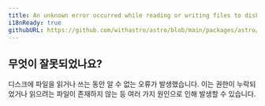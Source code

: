 ```yaml
---
title: An unknown error occurred while reading or writing files to disk.
i18nReady: true
githubURL: https://github.com/withastro/astro/blob/main/packages/astro/src/core/errors/errors-data.ts
---
```


## 무엇이 잘못되었나요?
디스크에 파일을 읽거나 쓰는 동안 알 수 없는 오류가 발생했습니다. 이는 권한이 누락되었거나 읽으려는 파일이 존재하지 않는 등 여러 가지 원인으로 인해 발생할 수 있습니다.



